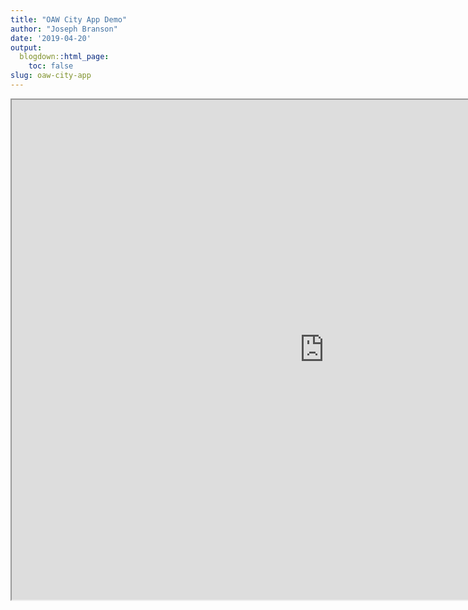 ```yaml
---
title: "OAW City App Demo"
author: "Joseph Branson"
date: '2019-04-20'
output:
  blogdown::html_page:
    toc: false
slug: oaw-city-app
---
```


<iframe src="https://jpbranson.shinyapps.io/CityAppR/" width=1000 height=800"></iframe>
